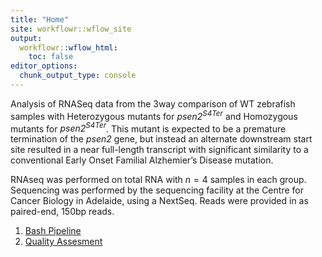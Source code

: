 ```yaml
---
title: "Home"
site: workflowr::wflow_site
output:
  workflowr::wflow_html:
    toc: false
editor_options:
  chunk_output_type: console
---
```


Analysis of RNASeq data from the 3way comparison of WT zebrafish samples with Heterozygous mutants for *psen2^S4Ter^* and Homozygous mutants for *psen2^S4Ter^*.
This mutant is expected to be a premature termination of the *psen2* gene, but instead an alternate downstream start site resulted in a near full-length transcript with significant similarity to a conventional Early Onset Familial Alzhemier's Disease mutation.

RNAseq was performed on total RNA with $n=4$ samples in each group.
Sequencing was performed by the sequencing facility at the Centre for Cancer Biology in Adelaide, using a NextSeq.
Reads were provided in as paired-end, 150bp reads.

1. [Bash Pipeline]()
2. [Quality Assesment](1_QC.html)